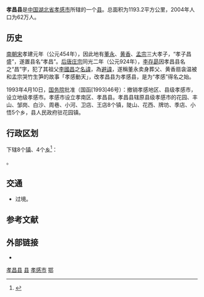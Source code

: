 {{Infobox China County
|Belong = [[湖北省|湖北省]][[孝感市|孝感市]]
}}

'''孝昌县'''是[[中国|中国]][[湖北省|湖北省]][[孝感市|孝感市]]所辖的一个[[县|县]]。总面积为1193.2平方公里，2004年人口为62万人。

==历史==
[[南朝宋|南朝宋]]孝建元年（公元454年），因此地有[[董永|董永]]、[[黄香|黄香]]、[[孟宗|孟宗]]三大孝子，“孝子昌盛”，遂置县名“孝昌”。[[后唐庄宗|后唐庄宗]]同光二年（公元924年），[[李存勗|李存勗]]因孝昌县名之“昌”字，犯了其祖父[[李國昌|李國昌]]之[[名諱|名諱]]，為[[避諱|避諱]]，遂稱董永卖身葬父、黄香扇衾温被和孟宗哭竹生笋的故事「孝感動天」，改孝昌县为孝感县，是为“孝感”得名之始。

1993年4月10日，[[中华人民共和国国务院|国务院]]批准（国函[1993]46号）：撤销孝感地区、县级孝感市，设立地级孝感市。孝感市设立孝南区、孝昌县。孝昌县辖原县级孝感市的花园、丰山、邹岗、白沙、周巷、小河、卫店、王店8个镇，陡山、花西、牌坊、季店、小悟5个乡，县人民政府驻花园镇。

== 行政区划 ==
{{PAGENAMEBASE}}下辖8个[[行政建制镇|镇]]、4个[[乡_(中华人民共和国)|乡]]<ref>{{PRC admin/ref sgc|42/09/21}}</ref>：

{{PRC admin/children|42/09/21}}。

== 交通 ==
* {{中国国道名|107}}过境。

== 参考文献 ==
{{reflist}}

== 外部链接 ==
* {{Official website|http://www.xiaochang.gov.cn/|name=孝昌县人民政府}}

{{Hubei-stub}}
{{孝昌县行政区划}}
{{孝感市行政区划}}
{{湖北行政区划}}
{{武汉城市圈}}
{{国家级贫困县|前}}

[[Category:孝昌县|]]
[[Category:孝感区县市|县]]
[[Category:湖北省县份|孝感市]]
[[Category:原国家级贫困县|鄂]]
